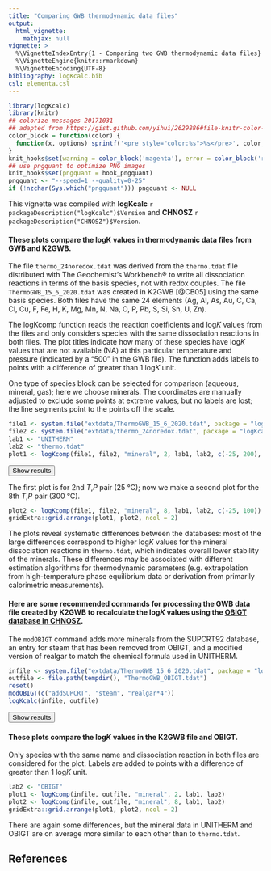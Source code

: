 ```yaml
---
title: "Comparing GWB thermodynamic data files"
output:
  html_vignette:
    mathjax: null
vignette: >
  %\VignetteIndexEntry{1 - Comparing two GWB thermodynamic data files}
  %\VignetteEngine{knitr::rmarkdown}
  %\VignetteEncoding{UTF-8}
bibliography: logKcalc.bib
csl: elementa.csl
---
```


<!-- https://gomakethings.com/how-to-break-an-image-out-of-its-parent-container-with-css/ -->
<style>
@media (min-width: 700px) {
  .full-width {
    left: 50%;
    margin-left: -50vw;
    margin-right: -50vw;
    max-width: 100vw;
    position: relative;
    right: 50%;
    width: 100vw;
  }
}
@media (min-width: 1020px) {
  .full-width {
    left: 50vw; /* fallback if needed */
    left: calc(50vw - 160px);
    width: 1000px;
    position: relative;
    background-color: #9ecff7;
    padding:10px;
  }
}
</style>
<script>
function myFunction() {
  // https://www.w3schools.com/howto/howto_js_toggle_hide_show.asp
  var x = document.getElementById("myDIV");
  if (x.style.display === "none") {
    x.style.display = "block";
  } else {
    x.style.display = "none";
  }
  // https://stackoverflow.com/questions/10671174/changing-button-text-onclick
  // https://stackoverflow.com/questions/7035842/how-to-change-the-buttons-text-using-javascript
  var elem = document.getElementById("myButton");
  if (elem.innerText=="Hide results") elem.innerText = "Show results";
  else elem.innerText = "Hide results";
}
function myFunction2() {
  // https://www.w3schools.com/howto/howto_js_toggle_hide_show.asp
  var x = document.getElementById("myDIV2");
  if (x.style.display === "none") {
    x.style.display = "block";
  } else {
    x.style.display = "none";
  }
  // https://stackoverflow.com/questions/10671174/changing-button-text-onclick
  // https://stackoverflow.com/questions/7035842/how-to-change-the-buttons-text-using-javascript
  var elem = document.getElementById("myButton2");
  if (elem.innerText=="Hide results") elem.innerText = "Show results";
  else elem.innerText = "Hide results";
}
</script>

```r
library(logKcalc)
library(knitr)
## colorize messages 20171031
## adapted from https://gist.github.com/yihui/2629886#file-knitr-color-msg-rnw
color_block = function(color) {
  function(x, options) sprintf('<pre style="color:%s">%s</pre>', color, x)
}
knit_hooks$set(warning = color_block('magenta'), error = color_block('red'), message = color_block('blue'))
## use pngquant to optimize PNG images
knit_hooks$set(pngquant = hook_pngquant)
pngquant <- "--speed=1 --quality=0-25"
if (!nzchar(Sys.which("pngquant"))) pngquant <- NULL 
```

This vignette was compiled with **logKcalc** `r packageDescription("logKcalc")$Version` and **CHNOSZ** `r packageDescription("CHNOSZ")$Version`.

#### These plots compare the logK values in thermodynamic data files from GWB and K2GWB.

The file `thermo_24noredox.tdat` was derived from the `thermo.tdat` file distributed with The Geochemist's Workbench® to write all dissociation reactions in terms of the basis species, not with redox couples.
The file `ThermoGWB_15_6_2020.tdat` was created in K2GWB [@CB05] using the same basis species.
Both files have the same 24 elements (Ag, Al, As, Au, C, Ca, Cl, Cu, F, Fe, H, K, Mg, Mn, N, Na, O, P, Pb, S, Si, Sn, U, Zn).

The logKcomp function reads the reaction coefficients and log*K* values from the files and only considers species with the same dissociation reactions in both files.
The plot titles indicate how many of these species have log*K* values that are not available (NA) at this particular temperature and pressure (indicated by a "500" in the GWB file).
The function adds labels to points with a difference of greater than 1 log*K* unit.

One type of species block can be selected for comparison (aqueous, mineral, gas); here we choose minerals.
The coordinates are manually adjusted to exclude some points at extreme values, but no labels are lost; the line segments point to the points off the scale.

```r
file1 <- system.file("extdata/ThermoGWB_15_6_2020.tdat", package = "logKcalc")
file2 <- system.file("extdata/thermo_24noredox.tdat", package = "logKcalc")
lab1 <- "UNITHERM"
lab2 <- "thermo.tdat"
plot1 <- logKcomp(file1, file2, "mineral", 2, lab1, lab2, c(-25, 200), c(-5, 10))
```

<button id="myButton" onclick="myFunction()">Show results</button>
<div id="myDIV" style="display: none">
```r
```
</div>

The first plot is for 2nd *T*,*P* pair (25 °C); now we make a second plot for the 8th *T*,*P* pair (300 °C).

```r
plot2 <- logKcomp(file1, file2, "mineral", 8, lab1, lab2, c(-25, 100))
gridExtra::grid.arrange(plot1, plot2, ncol = 2)
```

The plots reveal systematic differences between the databases: most of the large differences correspond to higher log*K* values for the mineral dissociation reactions in `thermo.tdat`, which indicates overall lower stability of the minerals.
These differences may be associated with different estimation algorithms for thermodynamic parameters (e.g. extrapolation from high-temperature phase equilibrium data or derivation from primarily calorimetric measurements).

#### Here are some recommended commands for processing the GWB data file created by K2GWB to recalculate the log*K* values using the [OBIGT database in CHNOSZ](../../CHNOSZ/doc/obigt.html).

The `modOBIGT` command adds more minerals from the SUPCRT92 database, an entry for steam that has been removed from OBIGT, and a modified version of realgar to match the chemical formula used in UNITHERM.

```r
infile <- system.file("extdata/ThermoGWB_15_6_2020.tdat", package = "logKcalc")
outfile <- file.path(tempdir(), "ThermoGWB_OBIGT.tdat")
reset()
modOBIGT(c("addSUPCRT", "steam", "realgar*4"))
logKcalc(infile, outfile)
```

<button id="myButton2" onclick="myFunction2()">Show results</button>
<div id="myDIV2" style="display: none">
```r
```
</div>

#### These plots compare the log*K* values in the K2GWB file and OBIGT.

Only species with the same name and dissociation reaction in both files are considered for the plot.
Labels are added to points with a difference of greater than 1 log*K* unit.

```r
lab2 <- "OBIGT"
plot1 <- logKcomp(infile, outfile, "mineral", 2, lab1, lab2)
plot2 <- logKcomp(infile, outfile, "mineral", 8, lab1, lab2)
gridExtra::grid.arrange(plot1, plot2, ncol = 2)
```

There are again some differences, but the mineral data in UNITHERM and OBIGT are on average more similar to each other than to `thermo.tdat`.

## References

